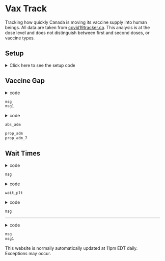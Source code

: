 Vax Track
=========

Tracking how quickly Canada is moving its vaccine supply into human beings. All
data are taken from [covid19tracker.ca](https://covid19tracker.ca). This 
analysis is at the dose level and does not distinguish between first and second
doses, or vaccine types.

## Setup

<details><summary>Click here to see the setup code</summary>

Load packages and import data:

```r
knitr::opts_chunk$set(message = FALSE)
setwd('~/MyProjects/COVID19/VaxTrack/')
library(jsonlite)
library(tidyverse)
theme_set(theme_bw())
library(lubridate)
url = 'https://api.covid19tracker.ca/reports?fill_dates=true'
upd = fromJSON(url)
dat_can = upd$data
# head(dat_can)
# tail(dat_can)
summary(dat_can)
dat_can$date = ymd(dat_can$date)
# summary(dat_can)

dat_vax = (dat_can
		   %>% filter(!is.na(total_vaccines_distributed))
		   %>% select(date,change_vaccinations,
		   		   change_vaccines_distributed,total_vaccinations,
		   		   total_vaccines_distributed))
# dim(dat_vax)
# head(dat_vax)
```

Function definitions:

```r
# This is the least graceful way I could have done this, but it works.
avg_wait = function(dat_vax){
	pos = 1
	dist = 0
	vaxxed = 0
	i = 0
	counted = 0
	avg_df = data.frame(Time = NA, Doses = NA, .vaxxed = NA,
						.counted = NA, .leftover = NA,
						.dist = NA, .pos = NA)
	for (i in 1:nrow(dat_vax)){
		leftover = dist - vaxxed
		dist = dat_vax[pos,'total_vaccines_distributed']
		vaxxed = dat_vax[i,'total_vaccinations']
		new_vaxxed = dat_vax[i,'change_vaccinations']
		if (vaxxed <= dist){
			timediff = dat_vax[i, 'date'] - dat_vax[pos, 'date']
			avg_df = rbind(avg_df, data.frame(Time = timediff, 
											  Doses = new_vaxxed,
											  .vaxxed = vaxxed, 
											  .counted = counted,
											  .leftover = leftover,
											  .dist = dist, .pos = pos))
			counted = counted + new_vaxxed
		} else {
			timediff = dat_vax[i, 'date'] - dat_vax[pos, 'date']
			avg_df = rbind(avg_df, data.frame(Time = timediff, Doses = leftover,
											  .vaxxed = vaxxed, 
											  .counted = counted,
											  .leftover = leftover,
											  .dist = dist, .pos = pos))
			counted = counted + leftover
			new_vaxxed = new_vaxxed - leftover
			pos = pos + 1
			dist = dat_vax[pos, 'total_vaccines_distributed']
			while (dist < vaxxed){
				avail = dist - counted
				timediff = dat_vax[i, 'date'] - dat_vax[pos, 'date']
				avg_df = rbind(avg_df, data.frame(Time = timediff,
												  Doses = avail,
											  .vaxxed = vaxxed, 
											  .counted = counted,
											  .leftover = leftover,
											  .dist = dist, .pos = pos))
				counted = counted + avail
				new_vaxxed = new_vaxxed - avail
				pos = pos + 1
				dist = dat_vax[pos, 'total_vaccines_distributed']
				if (pos > i){
					stop('pos > i')
				}
			}
			timediff = dat_vax[i, 'date'] - dat_vax[pos, 'date']
			avg_df = rbind(avg_df, data.frame(Time = timediff, Doses = new_vaxxed,
											  .vaxxed = vaxxed, 
											  .counted = counted,
											  .leftover = leftover,
											  .dist = dist, .pos = pos))
			counted = counted + new_vaxxed
		}
	}
	avg_df = na.omit(avg_df)
	return(avg_df)
}

roll_avg = function(x, n){
	if (length(x) <= n){
		stop('vector needs to be longer than window')
	}
	v_avg = rep(NA, n-1)
	for (i in n:length(x)){
		avg = mean(x[(i-n+1):i], na.rm = TRUE)
		v_avg = c(v_avg, avg)
	}
	return(v_avg)
}

get_wait = function(df){
	wait = sum(df$Time*df$Doses)/sum(df$Doses)
}
```

</details>

## Vaccine Gap

<details><summary>code</summary>
```r
dist_tot = dat_vax[nrow(dat_vax),'total_vaccines_distributed']
admn_tot = dat_vax[nrow(dat_vax),'total_vaccinations']
msg = paste('So far Canada has distributed ', 
			format(dist_tot, nsmall = 1, big.mark = ','), 
			' vaccine doses, and ',
			format(admn_tot, nsmall = 1, big.mark = ','), 
			' of those have been administered.', sep = '')
msg1 = paste('This is a cumulative administration rate of ', 
			100*round(admn_tot/dist_tot, 4), '%', sep = '')
```
</details>

```r
msg
msg1
```

<details><summary>code</summary>
```r
# head(dat_vax)
dat_tot_long = (dat_vax
				%>% select(-change_vaccinations, 
						   -change_vaccines_distributed)
				%>% gather(Variable, Count, -date)
				%>% mutate(Variable = factor(Variable, 
											 levels = c('total_vaccines_distributed',
											 		   'total_vaccinations'))))
# head(dat_tot_long)
abs_adm = ggplot(dat_tot_long, aes(date, Count, fill = Variable)) +
	geom_area(position = 'identity') +
	scale_fill_manual(values = c('sienna4', 'sienna1'), 
					  labels = c('doses distributed','doses administered'),
					  name = NULL) +
	xlab('Date') +
	ggtitle('Total cumulative doses distributed\nand administered over time')
abs_adm
dat_vax = (dat_vax
		   %>% mutate(prop_dist = 
		   		   	total_vaccinations/total_vaccines_distributed,
		   		   prop_7 = roll_avg(prop_dist, 7)))
prop_adm = ggplot(dat_vax, aes(date, prop_dist)) +
	geom_line() +
	xlab('Date') +
	ylab('Proportion Administered') +
	ggtitle('Instantaneous proportion of delivered doses\nthat have been administered')

prop_adm_7 = ggplot(dat_vax, aes(date, prop_7)) +
	geom_line() +
	xlab('Date') +
	ylab('Proportion Administered') +
	ggtitle('Rolling 7-day average of proportion of delivered doses\nthat have been administered')
```
</details>

```r
abs_adm
```
```r
prop_adm
prop_adm_7
```


## Wait Times

<details><summary>code</summary>
```r
wt_df = avg_wait(dat_vax)
wait = get_wait(wt_df)
msg = paste('Vaccine doses have waited an average of', round(wait,1), 'days between being distributed and being administered.')
```
</details>

```r
msg
```

<details><summary>code</summary>
```r
wait_df = data.frame(Wait = NA)

for(i in 2:nrow(dat_vax)){
	wait_df = rbind(wait_df, 
					data.frame(Wait = get_wait(avg_wait(dat_vax[1:i,]))))
}
wait_df = na.omit(wait_df)
# head(wait_df)
wait_df$Date = dat_vax[-1,'date']

wait_plt = ggplot(wait_df, aes(Date, Wait)) +
	geom_line() +
	ylab('Wait Time (Days)') +
	ggtitle('Cumulative average time it takes a vaccine dose\nto go from distribution to administration\nin Canada')
```
</details>

```r
wait_plt
```

<details><summary>code</summary>
```r
n = nrow(wt_df)
dist = wt_df[n,'.dist']
vaxxed = wt_df[n,'.vaxxed']
leftover = dist - vaxxed
pos = wt_df[n,'.pos']
timediff = today() - dat_vax[pos, 'date']

avg_wt = data.frame(Time = timediff, Doses = leftover)
# avg_wt

for (i in (pos+1):nrow(dat_vax)){
	i = i + 1
	i
	dat_vax[i,]
	timediff = today() - dat_vax[i, 'date']
	timediff
	avg_wt = rbind(avg_wt,
				   data.frame(Time = timediff,
				   		   Doses = dat_vax[i, 'change_vaccines_distributed']))
	avg_wt
}

avg_wt = na.omit(avg_wt)

new_wt = sum(avg_wt$Time * avg_wt$Doses)/sum(avg_wt$Doses)

msg = paste('Current unadministered doses have been waiting an average of',
			round(new_wt,1), 'days.')
```
</details>

```r
msg
```

---

<details><summary>code</summary>
```r
msg = paste('This website was last updated', today())
msg1 = paste('The most recent data are from', max(dat_vax$date))
```
</details>

```r
msg
msg1
```

This website is normally automatically updated at 11pm EDT daily. Exceptions 
may occur.